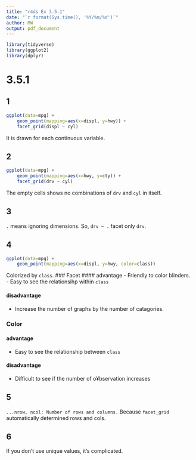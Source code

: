 ```yaml
---
title: "r4ds Ex 3.5.1"
date: "`r format(Sys.time(), '%Y/%m/%d')`"
author: MW
output: pdf_document
---
```


```r
library(tidyverse)
library(ggplot2)
library(dplyr)
```


# 3.5.1
## 1
```r
ggplot(data=mpg) +
	geom_point(mapping=aes(x=displ, y=hwy)) +
	facet_grid(displ ~ cyl)
```
It is drawn for each continuous variable.

## 2
```r
ggplot(data=mpg) +
	geom_point(mapping=aes(x=hwy, y=cty)) +
	facet_grid(drv ~ cyl)
```
The empty cells shows no combinations of `drv` and `cyl` in itself.


## 3
`.` means ignoring dimensions. So, `drv ~ .` facet only `drv`.

## 4
```r
ggplot(data=mpg) +
	geom_point(mapping=aes(x=displ, y=hwy, color=class))
```
Colorized by `class`. 
### Facet
#### advantage
- Friendly to color blinders.
- Easy to see the relationsihp within `class`

#### disadvantage
- Increase the number of graphs by the number of catagories.

### Color
#### advantage
- Easy to see the relationship between `class`

#### disadvantage
- Difficult to see if the number of o¥bservation increases

## 5
`...nrow, ncol: Number of rows and columns.`
Because `facet_grid` automatically determined rows and cols.

## 6
If you don't use unique values, it's complicated.
